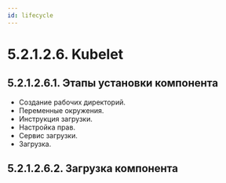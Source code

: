 ```yaml
---
id: lifecycle
---
```



# 5.2.1.2.6. Kubelet

## 5.2.1.2.6.1. Этапы установки компонента
- Создание рабочих директорий.
- Переменные окружения.
- Инструкция загрузки.
- Настройка прав.
- Сервис загрузки.
- Загрузка.


## 5.2.1.2.6.2. Загрузка компонента
<DownloadBIN />
